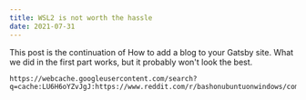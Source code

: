 ```yaml
---
title: WSL2 is not worth the hassle
date: 2021-07-31
---
```


This post is the continuation of How to add a blog to your Gatsby site. What we did in the first part works, but it probably won't look the best.

```
https://webcache.googleusercontent.com/search?q=cache:LU6H6oYZvJgJ:https://www.reddit.com/r/bashonubuntuonwindows/comments/jh7uoh/is_wsl2_ready_for_frontend_development/+&cd=3&hl=en&ct=clnk&gl=uy
```